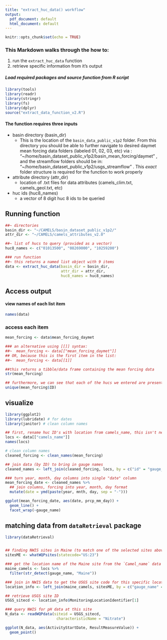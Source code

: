 ```yaml
---
title: "extract_huc_data() workflow"
output:
  pdf_document: default
  html_document: default
---
```


```r
knitr::opts_chunk$set(echo = TRUE)
```

### This Markdown walks through the how to:  
1. run the `extract_huc_data` function  
2. retrieve specific information from it's output
  
    


##### Load required packages and source function from R script
```r
library(tools)
library(readr)
library(stringr)
library(fs)
library(dplyr)
source("extract_data_function_v2.R")
```
  
  
  
#### The function requires three inputs  
* basin directory (basin_dir)  
  + This is the location of the `basin_data_public_v1p2` folder. From this directory you should be able to further navigate to desired daymet mean forcing data folders (labeled 01, 02, 03, etc) via : "~/home/basin_dataset_public_v1p2/basin_mean_forcing/daymet" , and the streamflow folders should be in: "~/home/basin_dataset_public_v1p2/usgs_streamflow" . This *exact* folder structure is required for the function to work properly  
* attribute directory (attr_dir)  
  + location of .txt files for data attributes (camels_clim.txt, camels_geol.txt, etc)  
* huc ids (huc8_names)  
  + a vector of 8 digit huc 8 ids to be queried  

  
## Running function  

```r
##~ directories
basin_dir <- "~/CAMELS/basin_dataset_public_v1p2/"
attr_dir <- "~/CAMELS/camels_attributes_v2.0"

##~ list of hucs to query (provided as a vector)
huc8_names <- c("01013500", "08269000", "10259200")

### run function
##~ this returns a named list object with 9 items
data <- extract_huc_data(basin_dir = basin_dir, 
                         attr_dir = attr_dir, 
                         huc8_names = huc8_names)
```
 
\newpage

## Access output   
  
#### view names of each list item
```r
names(data)
```
    
### access each item
```r

mean_forcing <- data$mean_forcing_daymet

### an alternative using [[]] syntax: 
##~  mean_forcing <- data[["mean_forcing_daymet"]]
## OR, because this is the first item in the list:
##~  mean_forcing <- data[[1]]

##this returns a tibble/data frame containing the mean forcing data
str(mean_forcing) 


```
  
  
```r
## furthermore, we can see that each of the hucs we entered are present
unique(mean_forcing$ID)
```

\newpage

## visualize
```r
library(ggplot2)
library(lubridate) # for dates
library(janitor) # clean column names

## first, rename huc ID's with location from camels_name, this isn't necessary, but makes for more informative labels
locs <- data[["camels_name"]]
names(locs)

# clean column names
cleaned_forcing <- clean_names(mean_forcing)

## join data (by ID) to bring in gauge names
cleaned_names <- left_join(cleaned_forcing, locs, by = c("id" = "gauge_id"))

### turn year, month, day columns into single "date" column
mean_forcing_date <- cleaned_names %>%
  ## join columns, forcing into year, month, day format
  mutate(date = ymd(paste(year, mnth, day, sep = "-")))

ggplot(mean_forcing_date, aes(date, prcp_mm_day)) +
  geom_line() +
  facet_wrap(~gauge_name)

```

\newpage  
  
## matching data from `dataRetrieval` package
```r
library(dataRetrieval)


## finding NWIS sites in Maine (to match one of the selected sites above)
sitesME <- whatWQPsites(statecode="US:23")

### get the location name of the Maine site from the `Camel_name` data
maine_camels <- locs %>% 
  filter(str_detect(gauge_name, "Maine"))

### join in NWIS data to get the USGS site code for this specific location
location_info <- left_join(maine_camels, sitesME, by = c("gauge_name" = "MonitoringLocationName"))

## retrieve USGS site ID
USGS_sitecd <- location_info$MonitoringLocationIdentifier[1]

### query NWIS for pH data at this site
N_data <- readWQPdata(siteid = USGS_sitecd,
                       characteristicName = "Nitrate")

ggplot(N_data, aes(ActivityStartDate, ResultMeasureValue)) +
  geom_point()

```







